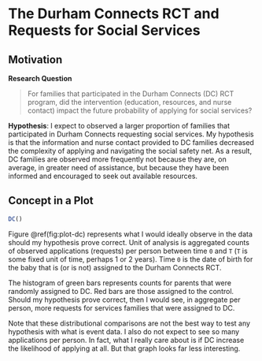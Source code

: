 # The Durham Connects RCT and Requests for Social Services {#chapter-2}


## Motivation {-}

**Research Question**

> For families that participated in the Durham Connects (DC) RCT program, did the intervention (education, resources, and nurse contact) impact the future probability of applying for social services?

**Hypothesis**: I expect to observed a larger proportion of families that participated in Durham Connects requesting social services. My hypothesis is that the information and nurse contact provided to DC families decreased the complexity of applying and navigating the social safety net. As a result, DC families are observed more frequently not because they are, on average, in greater need of assistance, but because they have been informed and encouraged to seek out available resources.

## Concept in a Plot {-}

```r
DC()
```

Figure \@ref(fig:plot-dc) represents what I would ideally observe in the data should my hypothesis prove correct. Unit of analysis is aggregated counts of observed applications (requests) per person between time `0` and `T` (`T` is some fixed unit of time, perhaps 1 or 2 years). Time `0` is the date of birth for the baby that is (or is not) assigned to the Durham Connects RCT.

The histogram of green bars represents counts for parents that were randomly assigned to DC. Red bars are those assigned to the control. Should my hypothesis prove correct, then I would see, in aggregate per person, more requests for services families that were assigned to DC.

Note that these distributional comparisons are not the best way to test any hypothesis with what is event data. I also do not expect to see so many applications per person. In fact, what I really care about is if DC increase the likelihood of applying at all. But that graph looks far less interesting.